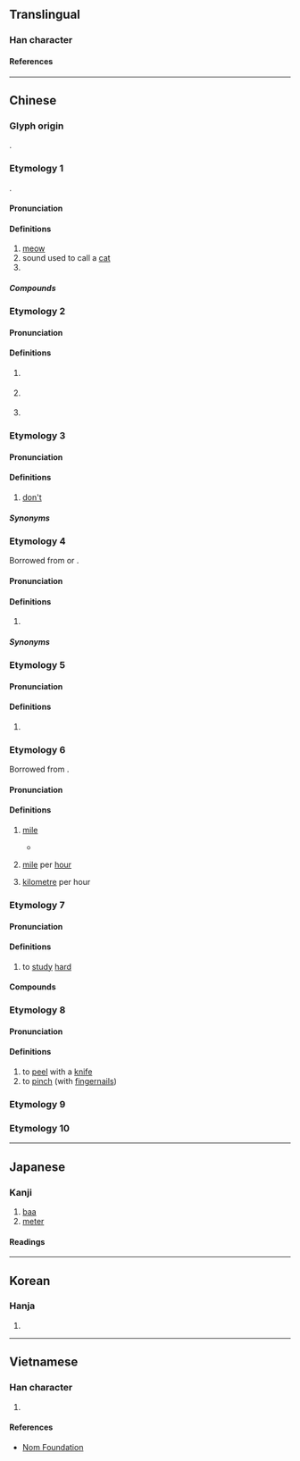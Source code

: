 {{character info}}
==Translingual==

===Han character===
{{Han char|rn=30|rad=口|as=06|sn=9|four=69094|canj=RFD|ids=⿰口米}}

====References====
{{Han ref|kx=0186.140|dkj=03541|dj=0405.350|hdz=10622.070|uh=54AA}}

----

==Chinese==

===Glyph origin===
{{Han compound|口|米|ls=psc|c1=s|c2=p|t1=mouth; speech}}.

===Etymology 1===
{{zh-forms}}
{{onomatopoeic|zh}}.

====Pronunciation====
{{zh-pron
|m=mī
|c=mai1
|mn=bî
|mn-t=bhi5
|w=1'mi
|cat=n
}}

====Definitions====
{{zh-hanzi}}

# [[meow]]
# sound used to call a [[cat]]
# {{zh-used in|咪咪|(slang) breasts; tits; boobs}}

=====Compounds=====
{{zh-der|咪咪|唵嘛呢叭咪吽}}

===Etymology 2===
{{rfe|zh|all contraction of 唔係 (m4 hai6)?}}

====Pronunciation====
{{zh-pron
|c=mai6
|cat=adv
}}

====Definitions====
{{zh-hanzi}} {{tlb|zh|Cantonese}}

# {{n-g|When used with {{zh-l|囉|tr=lo<sup>1</sup>}} at the end of a phrase, used to spell out something obvious.}} {{attn|zh|may need clarification}}
#: {{zh-x|本 書 咪{mai6} 已經 還 返 畀 你 囉。|I've already given the book back to you, haven't I?|C}}
# {{n-g|When used with {{zh-l|囉|tr=lo<sup>1</sup>}} or rising intonation at the end of a phrase, used to connect a condition to a result or suggestion.}}
#: {{zh-x|你 想 睇戲 咪{mai6} 買 飛 囉。|If you want to watch a movie, '''then''' buy your tickets.|C}}
#: {{zh-x|你 食 埋 咁 多 煎炸 嘢 咪{mai6} 好 熱氣？|If you're eating so much fried stuff, won't you build up a lot of internal heat?|C}}
# {{n-g|Used as the negative of {{zh-l|係|tr=hai<sup>6</sup>}} when asking a question.}}
#: {{zh-x|佢哋 係 咪{mai6} 返 嗮 屋企{kei5-2} 喇？|Did they all go home?|C}}

===Etymology 3===

====Pronunciation====
{{zh-pron
|m=mǎi
|c=mai5
|cat=v
}}

====Definitions====
{{zh-hanzi}} {{tlb|zh|Cantonese}}

# {{lb|zh|imperative}} [[don't]]
#: {{zh-x|咪{mai5} 咁 多事 啦！|'''Don't''' be so nosy!|C}}

=====Synonyms=====
{{zh-dial|別}}

===Etymology 4===
Borrowed from {{bor|yue|en|microphone|'''mi'''crophone}} or {{m|en|mic}}.

====Pronunciation====
{{zh-pron
|c=mai1
|h=gd=mai1
|cat=v
}}

====Definitions====
{{zh-hanzi}} {{tlb|zh|Cantonese|Hakka}}

# {{zh-short|咪高峰|[[microphone]]}} {{zh-mw|支}}

=====Synonyms=====
{{zh-dial|傳聲器}}

===Etymology 5===

====Pronunciation====
{{zh-pron
|m=mǐ
|c=mai5
}}

====Definitions====
{{zh-hanzi}}

# {{zh-only|咪唑|imidazole}}

===Etymology 6===
Borrowed from {{bor|yue|en|mile}}.

====Pronunciation====
{{zh-pron
|m=mī
|c=mai1
|cat=n
}}

====Definitions====
{{zh-hanzi}}

# {{lb|zh|obsolete|or|Cantonese}} [[mile]]
#* {{zh-x|蓋 以 七 千 餘 咪 之 路線 為 吾 人 計劃 所 定 者，皆 在 坦途。|ref='''1917-1920''', [[s:zh:物質建設/第一計劃]]}} <!-- more uses see Google Books "十餘咪" and "百餘咪"-->
# {{lb|zh|Cantonese|informal}} [[mile]] per [[hour]]
# {{lb|zh|Cantonese|informal}} [[kilometre]] per hour
#: {{zh-x|呢{nei1}度 行 六十 咪 㗎 咋{zaa3} 喎{wo3}。|You should only be driving at 60 '''km/h'''.|C}}

{{attn|zh|咪錶 derived from this?}}

===Etymology 7===
{{zh-forms|alt=冞}}
{{rfe|zh}}

====Pronunciation====
{{zh-pron
|c=mai1
|cat=n
}}

====Definitions====
{{zh-hanzi}} {{tlb|zh|Cantonese}}

# to [[study]] [[hard]]

====Compounds====
{{zh-der|咪家|咪書}}

===Etymology 8===
{{zh-forms|alt=劘}}

====Pronunciation====
{{zh-pron
|c=mai1
|cat=n
}}

====Definitions====
{{zh-hanzi}} {{tlb|zh|Cantonese}}

# to [[peel]] with a [[knife]]
# to [[pinch]] (with [[fingernail]]s)

===Etymology 9===
{{zh-see|米|v|metre}}

===Etymology 10===
{{zh-see|咩|v|the call of a sheep}}

----

==Japanese==

===Kanji===
{{ja-kanji|rs=口06}}

# [[baa]] {{gl|[[bleat]]ing of a [[sheep]]}}
# [[meter]]

====Readings====
{{ja-readings
|goon=み
|kanon=び
|kun=メートル-
}}

----

==Korean==

===Hanja===
{{ko-hanja|hangeul=미|rv=mi|mr=mi}}

# {{rfdef|ko|sort=口06}}

----

==Vietnamese==

===Han character===
{{vi-readings|reading=mễ|rs=口06}}

# {{rfdef|vi|sort=口06}}

====References====
* [http://nomfoundation.org/common/nom_details.php?codepoint=54aa&img=1 Nom Foundation]
